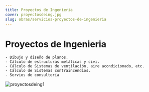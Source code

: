 ```yaml
---
title: Proyectos de Ingenieria
cover: proyectosdeing.jpg
slug: obras/servicios-proyectos-de-ingenieria
---
```

# Proyectos de Ingenieria
    - Dibujo y diseño de planos.
    - Cálculo de estructuras metálicas y civi.
    - Cálculo de Sistemas de ventilación, aire acondicionado, etc.
    - Cálculo de Sistemas contraincendios.
    - Servios de consultoría

![proyectosdeing1](./proyectosdeing.jpg)